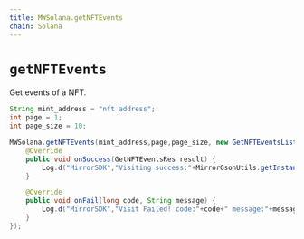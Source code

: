```yaml
---
title: MWSolana.getNFTEvents
chain: Solana
---
```


# `getNFTEvents`
Get events of a NFT.

```java
String mint_address = "nft address";
int page = 1;
int page_size = 10;

MWSolana.getNFTEvents(mint_address,page,page_size, new GetNFTEventsListener() {
    @Override
    public void onSuccess(GetNFTEventsRes result) {
        Log.d("MirrorSDK","Visiting success:"+MirrorGsonUtils.getInstance().toJson(result));
    }

    @Override
    public void onFail(long code, String message) {
        Log.d("MirrorSDK","Visit Failed! code:"+code+" message:"+message);
    }
});
```
